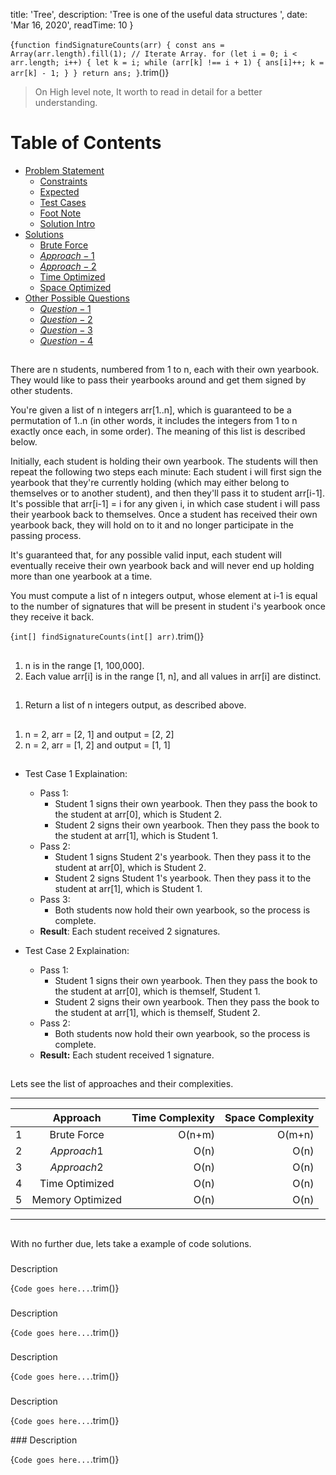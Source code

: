 
  title: 'Tree',
  description: 'Tree is one of the useful data structures ',
  date: 'Mar 16, 2020',
  readTime: 10
}


<CodeBlock>{`
function findSignatureCounts(arr) {
  const ans = Array(arr.length).fill(1);
  // Iterate Array.
  for (let i = 0; i < arr.length; i++) {
    let k = i;
    while (arr[k] !== i + 1) {
      ans[i]++;
      k = arr[k] - 1;
    }
  }
  return ans;
}
`.trim()}</CodeBlock>

> On High level note, It worth to read in detail for a better understanding.


Table of Contents
=================

   * [Problem Statement](#problem-statement)
      * [Constraints](#constraints)
      * [Expected](#expected)
      * [Test Cases](#test-cases)
      * [Foot Note](#foot-note)
      * [Solution Intro](#solution-intro)
   * [Solutions](#solutions)
      * [Brute Force](#brute-force)
      * [$Approach-1$](#$Approach-1$)
      * [$Approach-2$](#$Approach-2$)
      * [Time Optimized](#time-optimized)
      * [Space Optimized](#space-optimized)
   * [Other Possible Questions](#other-questions)
      * [$Question-1$](#$Question-1$)
      * [$Question-2$](#$Question-2$)
      * [$Question-3$](#$Question-3$)
      * [$Question-4$](#$Question-4$)

## <AnchorLink label="Problem Statement" name />
There are n students, numbered from 1 to n, each with their own yearbook. They would like to pass their yearbooks around and get them signed by other students.  

You're given a list of n integers arr[1..n], which is guaranteed to be a permutation of 1..n (in other words, it includes the integers from 1 to n exactly once each, in some order). The meaning of this list is described below.  

Initially, each student is holding their own yearbook. The students will then repeat the following two steps each minute: Each student i will first sign the yearbook that they're currently holding (which may either belong to themselves or to another student), and then they'll pass it to student arr[i-1]. It's possible that arr[i-1] = i for any given i, in which case student i will pass their yearbook back to themselves. Once a student has received their own yearbook back, they will hold on to it and no longer participate in the passing process.  

It's guaranteed that, for any possible valid input, each student will eventually receive their own yearbook back and will never end up holding more than one yearbook at a time.  

You must compute a list of n integers output, whose element at i-1 is equal to the number of signatures that will be present in student i's yearbook once they receive it back.  

<CodeBlock>{`
int[] findSignatureCounts(int[] arr)
`.trim()}</CodeBlock>

## <AnchorLink label="Constraints" name />
1. n is in the range [1, 100,000].
1. Each value arr[i] is in the range [1, n], and all values in arr[i] are distinct.

## <AnchorLink label="Expected" name />
1. Return a list of n integers output, as described above.

## <AnchorLink label="Test Cases" name />
1. n = 2, arr = [2, 1] and output = [2, 2]
2. n = 2, arr = [1, 2] and output = [1, 1]

## <AnchorLink label="Foot Note" name />
- Test Case 1 Explaination:
  - Pass 1:
    - Student 1 signs their own yearbook. Then they pass the book to the student at arr[0], which is Student 2.
    - Student 2 signs their own yearbook. Then they pass the book to the student at arr[1], which is Student 1.
  - Pass 2:
    - Student 1 signs Student 2's yearbook. Then they pass it to the student at arr[0], which is Student 2.
    - Student 2 signs Student 1's yearbook. Then they pass it to the student at arr[1], which is Student 1.
  - Pass 3:
    - Both students now hold their own yearbook, so the process is complete.
  - **Result**: Each student received 2 signatures.

- Test Case 2 Explaination:
  - Pass 1:
    - Student 1 signs their own yearbook. Then they pass the book to the student at arr[0], which is themself, Student 1.
    - Student 2 signs their own yearbook. Then they pass the book to the student at arr[1], which is themself, Student 2.
  - Pass 2:
    - Both students now hold their own yearbook, so the process is complete.
  - **Result:** Each student received 1 signature.  

## <AnchorLink label="Solution Intro" name />
Lets see the list of approaches and their complexities.

- - -
|    | Approach |  Time Complexity |  Space Complexity |
|----------|:-------------:|------:|------:|
| 1 |  Brute Force | O(n+m) | O(m+n) |
| 2 |  $Approach 1$ | O(n) | O(n) |
| 3 |  $Approach 2$ | O(n) | O(n) |
| 4 | Time Optimized | O(n) | O(n) |
| 5 | Memory Optimized | O(n) | O(n) |

- - -

## <AnchorLink label="Solutions" name />
With no further due, lets take a example of code solutions.

### <AnchorLink label="Brute Force" name />
Description

<CodeBlock>{`
Code goes here...
`.trim()}</CodeBlock>

<BigO type="time" value="n+m" />
<BigO type="space" value="n+m" />

### <AnchorLink label="$Approach-1$" name />
Description

<CodeBlock>{`
Code goes here...
`.trim()}</CodeBlock>

<BigO type="time" value="n+m" />
<BigO type="space" value="n+m" />

### <AnchorLink label="$Approach-2$" name />
Description

<CodeBlock>{`
Code goes here...
`.trim()}</CodeBlock>

<BigO type="time" value="n+m" />
<BigO type="space" value="n+m" />

### <AnchorLink label="$Time-Optimized$" name />
Description

<CodeBlock>{`
Code goes here...
`.trim()}</CodeBlock>

<BigO type="time" value="n+m" />
<BigO type="space" value="n+m" />
### <AnchorLink label="$Space-Optimized$" name />
Description

<CodeBlock>{`
Code goes here...
`.trim()}</CodeBlock>

<BigO type="time" value="n+m" />
<BigO type="space" value="n+m" />

